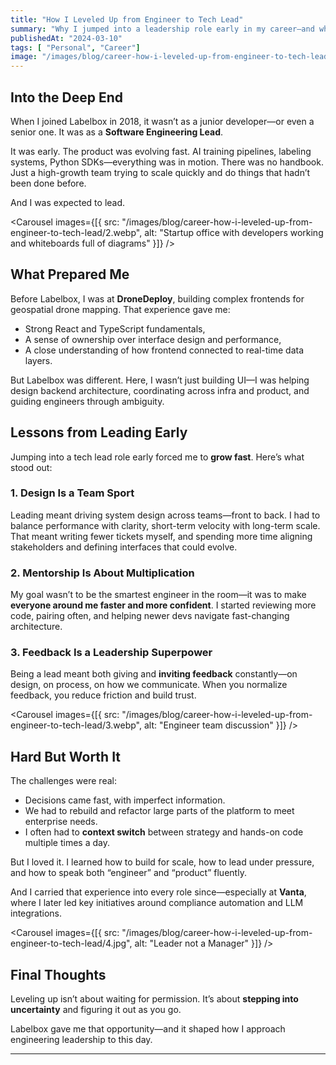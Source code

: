 ```yaml
---
title: "How I Leveled Up from Engineer to Tech Lead"
summary: "Why I jumped into a leadership role early in my career—and what I learned leading high-stakes systems and people at a fast-moving AI startup."
publishedAt: "2024-03-10"
tags: [ "Personal", "Career"]
image: "/images/blog/career-how-i-leveled-up-from-engineer-to-tech-lead/1.jpg"
---
```


## Into the Deep End

When I joined Labelbox in 2018, it wasn’t as a junior developer—or even a senior one. It was as a **Software Engineering Lead**.

It was early. The product was evolving fast. AI training pipelines, labeling systems, Python SDKs—everything was in motion. There was no handbook. Just a high-growth team trying to scale quickly and do things that hadn’t been done before.

And I was expected to lead.

<Carousel
  images={[{ src: "/images/blog/career-how-i-leveled-up-from-engineer-to-tech-lead/2.webp", alt: "Startup office with developers working and whiteboards full of diagrams" }]}
/>

## What Prepared Me

Before Labelbox, I was at **DroneDeploy**, building complex frontends for geospatial drone mapping. That experience gave me:

- Strong React and TypeScript fundamentals,
- A sense of ownership over interface design and performance,
- A close understanding of how frontend connected to real-time data layers.

But Labelbox was different. Here, I wasn’t just building UI—I was helping design backend architecture, coordinating across infra and product, and guiding engineers through ambiguity.

## Lessons from Leading Early

Jumping into a tech lead role early forced me to **grow fast**. Here’s what stood out:

### 1. Design Is a Team Sport

Leading meant driving system design across teams—front to back. I had to balance performance with clarity, short-term velocity with long-term scale. That meant writing fewer tickets myself, and spending more time aligning stakeholders and defining interfaces that could evolve.

### 2. Mentorship Is About Multiplication

My goal wasn’t to be the smartest engineer in the room—it was to make **everyone around me faster and more confident**. I started reviewing more code, pairing often, and helping newer devs navigate fast-changing architecture.

### 3. Feedback Is a Leadership Superpower

Being a lead meant both giving and **inviting feedback** constantly—on design, on process, on how we communicate. When you normalize feedback, you reduce friction and build trust.

<Carousel
  images={[{ src: "/images/blog/career-how-i-leveled-up-from-engineer-to-tech-lead/3.webp", alt: "Engineer team discussion" }]}
/>

## Hard But Worth It

The challenges were real:

- Decisions came fast, with imperfect information.
- We had to rebuild and refactor large parts of the platform to meet enterprise needs.
- I often had to **context switch** between strategy and hands-on code multiple times a day.

But I loved it. I learned how to build for scale, how to lead under pressure, and how to speak both “engineer” and “product” fluently.

And I carried that experience into every role since—especially at **Vanta**, where I later led key initiatives around compliance automation and LLM integrations.

<Carousel
  images={[{ src: "/images/blog/career-how-i-leveled-up-from-engineer-to-tech-lead/4.jpg", alt: "Leader not a Manager" }]}
/>

## Final Thoughts

Leveling up isn’t about waiting for permission. It’s about **stepping into uncertainty** and figuring it out as you go.

Labelbox gave me that opportunity—and it shaped how I approach engineering leadership to this day.

---